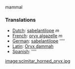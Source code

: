 mammal

===Translations===
*[[Dutch]]: [[sabelantilope]] ''m''
*[[French]]: [[oryx algazelle]] ''m''
*[[German]]: [[sabelantilope]] ''''
*[[Latin]]: [[Oryx dammah]]
*[[Spanish]]: [[]] ''''

[[image:scimitar_horned_oryx.jpg]]